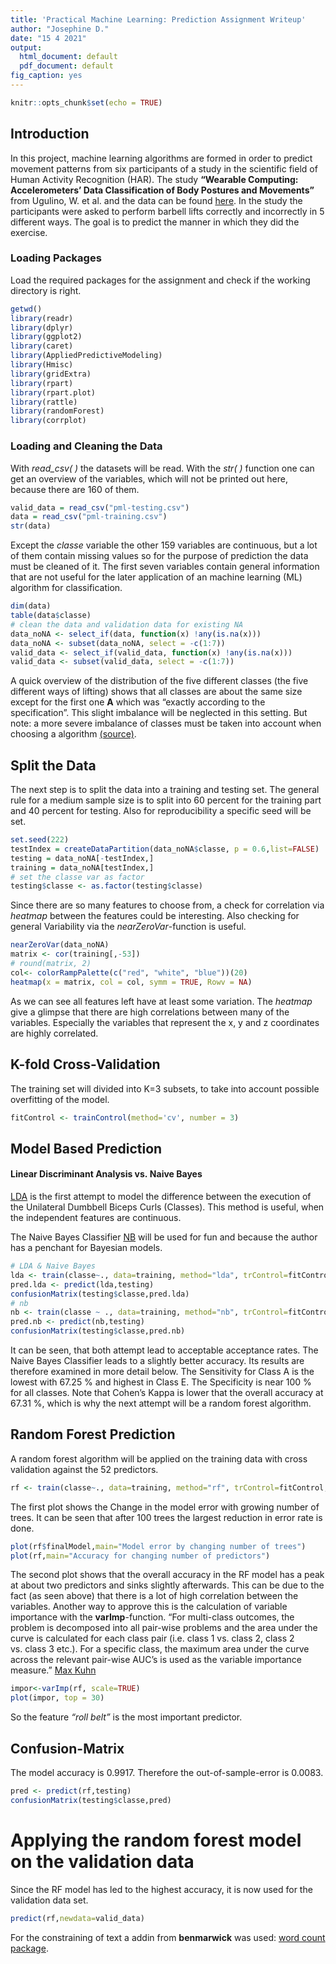 ```yaml
---
title: 'Practical Machine Learning: Prediction Assignment Writeup'
author: "Josephine D."
date: "15 4 2021"
output:
  html_document: default
  pdf_document: default
fig_caption: yes
---
```


```r
knitr::opts_chunk$set(echo = TRUE)
```
## Introduction
In this project, machine learning algorithms are formed in order to predict movement patterns from six participants of a study in the scientific field of Human Activity Recognition (HAR). The study **"Wearable Computing: Accelerometers' Data Classification of Body Postures and Movements"** from Ugulino, W. et al. and the data can be found [here](http://web.archive.org/web/20161224072740/http:/groupware.les.inf.puc-rio.br/har). In the study the participants were asked to perform barbell lifts correctly and incorrectly in 5 different ways. The goal is to predict the manner in which they did the exercise.

### Loading Packages
Load the required packages for the assignment and check if the working directory is right. 
```r
getwd()
library(readr)
library(dplyr)
library(ggplot2)
library(caret)
library(AppliedPredictiveModeling)
library(Hmisc)
library(gridExtra)
library(rpart)
library(rpart.plot)
library(rattle)
library(randomForest)
library(corrplot)
```
### Loading and Cleaning the Data
With *read_csv( )* the datasets will be read. With the *str( )* function one can get an overview of the variables, which will not be printed out here, because there are 160 of them.
```r
valid_data = read_csv("pml-testing.csv")
data = read_csv("pml-training.csv")
str(data)
```
Except the *classe* variable the other 159 variables are continuous, but a lot of them contain missing values so for the purpose of prediction the data must be cleaned of it. The first seven variables contain general information that are not useful for the later application of an machine learning (ML) algorithm for classification.

```r
dim(data)
table(data$classe)
# clean the data and validation data for existing NA 
data_noNA <- select_if(data, function(x) !any(is.na(x)))
data_noNA <- subset(data_noNA, select = -c(1:7))
valid_data <- select_if(valid_data, function(x) !any(is.na(x)))
valid_data <- subset(valid_data, select = -c(1:7))
```
A quick overview of the distribution of the five different classes (the five different ways of lifting) shows that all classes are about the same size except for the first one **A** which was "exactly according to the specification". This slight imbalance will be neglected in this setting. But note: a more severe imbalance of classes must be taken into account when choosing a algorithm [(source)](https://machinelearningmastery.com/what-is-imbalanced-classification/).

## Split the Data
The next step is to split the data into a training and testing set. The general rule for a  medium sample size is to split into 60 percent for the training part and 40 percent for testing. Also for reproducibility a specific seed will be set. 
```r
set.seed(222)
testIndex = createDataPartition(data_noNA$classe, p = 0.6,list=FALSE)
testing = data_noNA[-testIndex,]
training = data_noNA[testIndex,]
# set the classe var as factor
testing$classe <- as.factor(testing$classe)
```
Since there are so many features to choose from, a check for correlation via *heatmap* between the features could be interesting. Also checking for general Variability via the *nearZeroVar*-function is useful.
```r
nearZeroVar(data_noNA)
matrix <- cor(training[,-53])
# round(matrix, 2)
col<- colorRampPalette(c("red", "white", "blue"))(20)
heatmap(x = matrix, col = col, symm = TRUE, Rowv = NA)
```

As we can see all features left have at least some variation. The *heatmap* give a glimpse that there are high correlations between many of the variables. Especially the variables that represent the x, y and z coordinates are highly correlated. 

## K-fold Cross-Validation 
The training set will divided into K=3 subsets, to take into account possible overfitting of the model.
```r
fitControl <- trainControl(method='cv', number = 3)
```

## Model Based Prediction
#### Linear Discriminant Analysis vs. Naive Bayes
[LDA](https://en.wikipedia.org/wiki/Linear_discriminant_analysis) is the first attempt to model the difference between the execution of the Unilateral Dumbbell Biceps Curls (Classes). This method is useful, when the independent features are continuous. 

The Naive Bayes Classifier [NB](https://en.wikipedia.org/wiki/Naive_Bayes_classifier) will be used for fun and because the author has a penchant for Bayesian models. 

```r
# LDA & Naive Bayes
lda <- train(classe~., data=training, method="lda", trControl=fitControl)
pred.lda <- predict(lda,testing)
confusionMatrix(testing$classe,pred.lda)
# nb
nb <- train(classe ~ ., data=training, method="nb", trControl=fitControl)
pred.nb <- predict(nb,testing)
confusionMatrix(testing$classe,pred.nb)
```

It can be seen, that both attempt lead to acceptable acceptance rates. The Naive Bayes Classifier leads to a slightly better accuracy. Its results are therefore examined in more detail below. The Sensitivity for Class A is the lowest with 67.25 % and highest in Class E. The Specificity is near 100 % for all classes. Note that Cohen's Kappa is lower that the overall accuracy at 67.31 %, which is why the next attempt will be a random forest algorithm.

## Random Forest Prediction
A random forest algorithm will be applied on the training data with cross validation against the 52 predictors.
```r
rf <- train(classe~., data=training, method="rf", trControl=fitControl,verbose=FALSE)
```

The first plot shows the Change in the model error with growing number of trees. It can be seen that after 100 trees the largest reduction in error rate is done.

```r
plot(rf$finalModel,main="Model error by changing number of trees")
plot(rf,main="Accuracy for changing number of predictors")
```

The second plot shows that the overall accuracy in the RF model has a peak at about two predictors and sinks slightly afterwards. This can be due to the fact (as seen above) that there is a lot of high correlation between the variables. Another way to approve this is the calculation of variable importance with the **varImp**-function. "For multi-class outcomes, the problem is decomposed into all pair-wise problems and the area under the curve is calculated for each class pair (i.e. class 1 vs. class 2, class 2 vs. class 3 etc.). For a specific class, the maximum area under the curve across the relevant pair-wise AUC’s is used as the variable importance measure." [Max Kuhn](https://topepo.github.io/caret/variable-importance.html) 

```r
impor<-varImp(rf, scale=TRUE)
plot(impor, top = 30)
```

So the feature *"roll belt"* is the most important predictor.

## Confusion-Matrix
The model accuracy is 0.9917. Therefore the out-of-sample-error is 0.0083. 
```r
pred <- predict(rf,testing)
confusionMatrix(testing$classe,pred)
```

# Applying the random forest model on the validation data
Since the RF model has led to the highest accuracy, it is now used for the validation data set.
```r
predict(rf,newdata=valid_data)
```

For the constraining of text a addin from **benmarwick** was used: [word count package](https://github.com/benmarwick/wordcountaddin). 